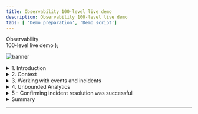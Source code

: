 ```yaml
---
title: Observability 100-level live demo
description: Observability 100-level live demo
tabs: [ 'Demo preparation', 'Demo script']
---
```


  <span>
    Observability <br /> 100-level live demo
  </span>
);

![banner](./images/AIOps_Observability_100_Script.jpg)

<span id="top"></span>

<details>

<summary>1. Introduction</summary>
<br/>


| **Details** |   |
| :---                   | :--- |
| **Actions**            | From sidebar menu, click  **Applications**. Choose **Robot Shop.** |
| **Narration**          | In this demo, I’ll show how IBM Instana helps quickly identify, debug, and resolve an incident in a microservices-based application. <br/> <br/> To set the context, our application is called Stan’s Robot Shop, and it is modern, cloud-native application with microservices leveraging various technologies such as Java, Python, and MySQL and deployed in containers on top of Kubernetes cluster. <br/> <br/> Such applications create a serious challenge for managing application performance because components are dynamic and loosly coupled. They use different technologies so usually require broad knowledge and multiple tools to diagnose. <br/> <br/> Instana, with a single agent deployed per host, automates the discovery process. Application components are discovered and observed as they are deployed. Over 200 technologies are supported with zero or minimal configuration, releasing you from installing and configuring multiple tools or plugins. The discovered components can be grouped into Application perspective giving the application owner easy overview of key metrics ("golden signals") like *Traffic*, *Errors* and *Latency* on a single pane of glass. |
| **Screenshot**         | <br/> ![robot_shop_starting_point](./images/1_introduction_1.png) |


(Printer-ready PDF of demo script <a href="./100-Observability-Demo-Script.pdf" target="_blank" rel="noreferrer">here</a>)

<br/>

**[Go to top](#top)**

</details>
<details>

<summary>2. Context</summary>
<br/>

| **2.1** |  **Automated discovery and dependency mapping** |
| :---                   | :--- |
| **Actions**            | Click the **Dependencies** tab. |
| **Narration**          | Context is the interrelated conditions in which something exists or occurs; context puts things into perspective. Understanding the context of the observability data is essential with modern distributed applications where there are extensive dependencies between components. What you can see here is a visualization of all the dependencies within the Robot Shop application. Instana automatically discovered the relationships between the services and correlated them into this dynamic graph. This provides necessery context to understand how different components affect each other. We can see how requests are moving through the application in real-time. Instana is able to do this because it tracks every request that flows through the application. <br/> <br/> We can tell there are some problems with the application because several of the services are highlighted in yellow and red. <br/> <br/> But, you wouldn’t normally be looking at the dependency map when something like this happens, so let me walk you through what it looks like from the Site Reliability Engineer (SRE) or IT Operator’s point of view when an incident occurs. |
| **Screenshot**         | <br/> ![robot_shop_dashboard](./images/2_discovery_1.png)<br/>![robot_shop_dependency_map](./images/2_discovery_2.png) |

<br/>

**[Go to top](#top)**

</details>

<details>

<summary>3. Working with events and incidents</summary>
<br/>

| **3.1** | **Automatically assessing events and alerts** |
| :---                   | :--- |
| **Action**             | Click on the **Events** icon (triangle) in sidebar menu. |
| **Narration**          | We’ve just gotten an alert from Instana that there has been a sudden increase in erroneous calls on our ‘discount’ service, which is part of the robot shop application. <br/> <br/> Although I don’t have it connected right now, the alert would show up via one of the configurable alert channels, like Pager Duty, Microsoft Teams, Slack, and many others (<a href="https://www.instana.com/docs/events_alerts/alert-channels" target="_blank" rel="noreferrer">full list</a>). <br/> <br/> It’s important to note here that you’re not getting alerts for just anything. Behind the scenes, Instana is determining which events and issues are related, and it only sends alerts on incidents if a problem is likely to affect end users. <br/> <br/> Let’s go into the details for this incident. |
| **Screenshot**         | <br/> ![sidebar_menu](./images/3_events_1.png) |
<br/>

| **3.2** | **Inspecting auto-correlated incident details** |
| :---                   | :--- |
| **Action**             | Click on the incident called **Sudden increase in the number of erroneous calls** on the 'discount' service. |
| **Narration**          | Instana recognized that the sudden increase in the number of erroneous calls was something important to alert on, so we did not have to do any configuration or set thresholds in order to get this alert. We get key information right away when we come into this incident detail page. There’s a timeline of the incident, the event that triggered Instana to create the incident, and all of the related events. |
| **Screenshots**        | <br/> ![event_page](./images/3_events_2.png) <br/> <br/> Incident details screen: <br/> ![incident_details_screen](./images/3_events_3.png) |

<br/>

| **3.3** | **Understand the incident** |
| :---                   | :--- |
| **Actions**            | Under **Related Events**, click on the event that says **Sudden increase in the number of erroneous calls**. At the end, click **Analyze Calls** button. |
| **Narration**          | It looks like the abnormal termination of the MySQL database caused the problem. It shows how one data store issue rippled out to effect a number of directly and indirectly connected services. Instana’s automatic root cause analysis uses the relationship information from the Dynamic Graph to accurately collate the individual issues into one incident. This completely eliminates alert storms. Providing your DevOps engineers and SREs with a single notification of actionable information to enable them to promptly restore normal service. Let’s look at some related traces for this. |
| **Screenshot**         | <br/> ![events](./images/3_events_4.png) |

<br/>

**[Go to top](#top)**

</details>

<details>

<summary>4. Unbounded Analytics </summary>
<br/>

| **4.1** | **Examine call details** |
| :---                   | :--- |
| **Actions**            | Click on the endpoint named **CONNECT**. Then, click on the first call (also named **CONNECT**).|
| **Narration**          | Now, we moved to the Analytics view. You can see, how Instana UI allows for easy navigation between different views, keeping the time span and context. At the top you can see Filter that was applied to all collected traces. All filtered requests are grouped by endpoint [*In this case it is database CONNECT exposed my MySQL server*]. There is only one endpoint here, but if there were multiple, you’d see a list. Endpoints are automatically discovered and mapped by Instana. <br/><br/> We can go into the details for each erroneous call to MySQL via this endpoint (CONNECT). |
| **Screenshot**         | <br/> ![endpoint_connect](./images/4_traces_1.png) |

<br/>

| **4.2** | **View call via visual dashboard** |
| :---                   | :--- |
| **Action**             | -- |
| **Narration**          | Clicking on an individual call takes us to a view of the call in context of the end-to-end trace. We can see where the request began () and each call that was made along the way. <br/> <br/> Everything is presented in an easy-to-navigate visual dashboard, so we can drill into increasingly detailed information to pinpoint the problem, without using multiple tools or navigating back and forth to lots of dashboards. |
| **Screenshot**         | <br/> ![call_timeline](./images/4_traces_2.png) |

<br/>

| **4.3** | **Understand the impact and source of the incident** |
| :---                   | :--- |
| **Action**             | Click on the span called **CONNECT** and refer to the sidebar on the right side. |
| **Narration**          | Clicking on a span gives more details, including the source and destination as well as the full stack trace. In this case, we can see that the source is the ‘discount’ service, and [scroll down] the destination is CONNECT of MySQL. <br/> <br/> So we can confirm that the root cause of the incident that affected the ‘discount’ service was with the MySQL database. The abnormal termination of the database caused a connection error, which then flowed back through the application. <br/> <br/> When we bring MySQL back online, it will fix the problem. |
| **Screenshot**         | <br/> ![connect](./images/4_traces_3.png) |

<br/>

**[Go to top](#top)**

</details>

<details>

<summary>5 - Confirming incident resolution was successful</summary>
<br/>

| **5.1** | **Metrics for the Robot Shop have returned to normal** |
| :---                   | :--- |
| **Actions**            | In the top-right corner set the timeframe so it begins at 30 minutes past the hour and ends at 45 minutes past the hour. Click **Set time** <br/> <br/> Navigate to **Applications** in the sidebar menu, choose **Robot Shop**, and click on the **Summary** tab. <br/> <br/> Note: You should see that the call volume has increased, the number of erroneous calls decreased, and latency also decreased.  |
| **Narration**          | Now that MySQL is working again, we can go back and confirm that the problems with the Robot Shop have been repaired. |
| **Screenshot**         | <br/> ![robot_shop_summary_end](./images/5_confirmation_1.png) |

<br/>

**[Go to top](#top)**

</details>

<details>

<summary>Summary</summary>
<br/>

Now, we can see that the metrics for the Robot Shop have returned to normal: the call volume has increased again, the erroneous call rate as well as latency has dropped.

<br/>

The problem with the Robot Shop has been fixed and the application normal state was restored!

<br/>

Hopefully, you’ve seen that Instana can help make the process of identifying problems and finding the root cause of those problems very frictionless. Since Instana automates so many of the manual and labor-intensive aspects of the process, you can focus on getting other work done and not worry about instrumenting observability or constantly monitoring for problems. And when problems do arise, all the trace data is there at your fingertips to dig into.

<br/>

**[Go to top](#top)**

</details>

***
